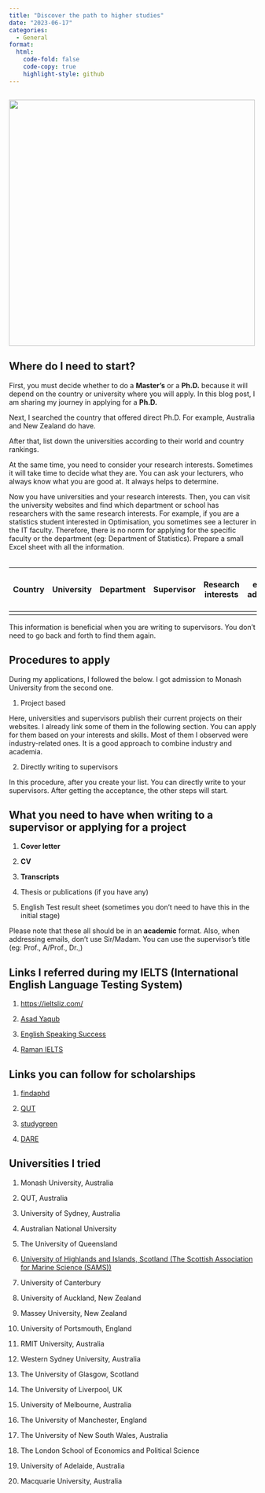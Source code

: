 ```yaml
---
title: "Discover the path to higher studies"
date: "2023-06-17"
categories:
  - General
format: 
  html:
    code-fold: false
    code-copy: true
    highlight-style: github
---
```


## ![](download.jpeg){width="500"}

## Where do I need to start?

First, you must decide whether to do a **Master's** or a **Ph.D.** because it will depend on the country or university where you will apply. In this blog post, I am sharing my journey in applying for a **Ph.D.**

Next, I searched the country that offered direct Ph.D. For example, Australia and New Zealand do have.

After that, list down the universities according to their world and country rankings.

At the same time, you need to consider your research interests. Sometimes it will take time to decide what they are. You can ask your lecturers, who always know what you are good at. It always helps to determine.

Now you have universities and your research interests. Then, you can visit the university websites and find which department or school has researchers with the same research interests. For example, if you are a statistics student interested in Optimisation, you sometimes see a lecturer in the IT faculty. Therefore, there is no norm for applying for the specific faculty or the department (eg: Department of Statistics). Prepare a small Excel sheet with all the information.\
\

| Country | University | Department | Supervisor | Research interests | email address | IELTS or any of English test requirements | Time difference |
|---------|---------|---------|---------|---------|---------|---------|---------|
|  |  |  |  |  |  |  |  |

This information is beneficial when you are writing to supervisors. You don't need to go back and forth to find them again.

## Procedures to apply

During my applications, I followed the below. I got admission to Monash University from the second one.

1.  Project based

Here, universities and supervisors publish their current projects on their websites. I already link some of them in the following section. You can apply for them based on your interests and skills. Most of them I observed were industry-related ones. It is a good approach to combine industry and academia.

2.  Directly writing to supervisors

In this procedure, after you create your list. You can directly write to your supervisors. After getting the acceptance, the other steps will start.

## What you need to have when writing to a supervisor or applying for a project

1.  **Cover letter**

2.  **CV**

3.  **Transcripts**

4.  Thesis or publications (if you have any)

5.  English Test result sheet (sometimes you don't need to have this in the initial stage)

Please note that these all should be in an **academic** format. Also, when addressing emails, don't use Sir/Madam. You can use the supervisor's title (eg: Prof., A/Prof., Dr.,)

## Links I referred during my IELTS (International English Language Testing System)

1.  <https://ieltsliz.com/>

2.  [Asad Yaqub](https://www.youtube.com/watch?app=desktop&v=eAr0jCQBeA8)

3.  [English Speaking Success](https://www.youtube.com/watch?app=desktop&v=lITCDZGepmg)

4.  [Raman IELTS](https://www.youtube.com/watch?app=desktop&v=1wWJLaVNIXQ)

## Links you can follow for scholarships

1.  [findaphd](https://www.findaphd.com/)

2.  [QUT](https://www.qut.edu.au/study/fees-and-scholarships/scholarships/browse)

3.  [studygreen](https://studygreen.info/the-university-of-sydney-dare-phd-scholarships-in-australia-2022/)

4.  [DARE](https://darecentre.org.au/research/)

## Universities I tried

1.  Monash University, Australia

2.  QUT, Australia

3.  University of Sydney, Australia

4.  Australian National University

5.  The University of Queensland

6.  [University of Highlands and Islands, Scotland (The Scottish Association for Marine Science (SAMS))](https://www.sams.ac.uk/study/postgraduate/sams-find-a-phd/artificial-intelligence-based-image-analysis-to-address-the-risk-from-marine-harmful-algal-blooms/)

7.  University of Canterbury

8.  University of Auckland, New Zealand

9.  Massey University, New Zealand

10. University of Portsmouth, England

11. RMIT University, Australia

12. Western Sydney University, Australia

13. The University of Glasgow, Scotland

14. The University of Liverpool, UK

15. University of Melbourne, Australia

16. The University of Manchester, England

17. The University of New South Wales, Australia

18. The London School of Economics and Political Science

19. University of Adelaide, Australia

20. Macquarie University, Australia
